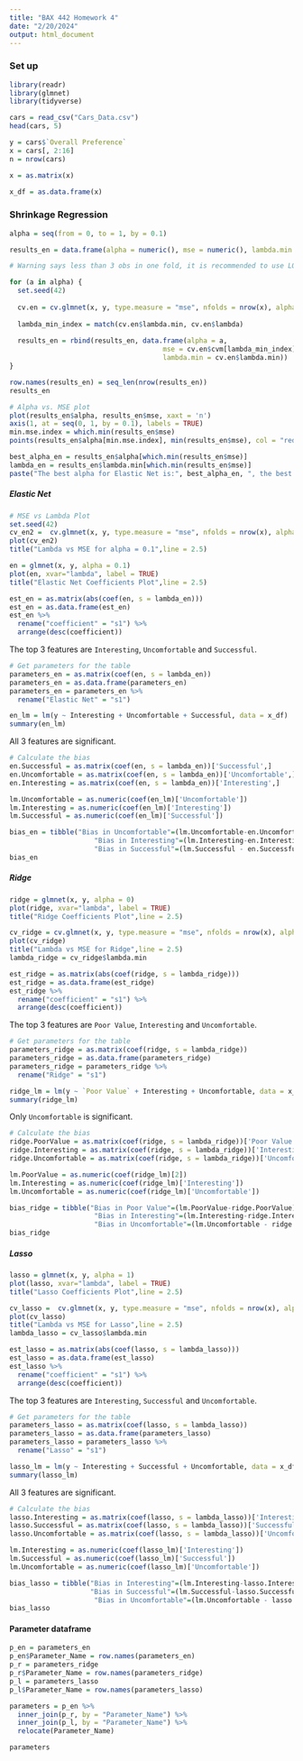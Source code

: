 ```yaml
---
title: "BAX 442 Homework 4"
date: "2/20/2024"
output: html_document
---
```


### Set up

```r
library(readr)
library(glmnet)
library(tidyverse)
```

```r
cars = read_csv("Cars_Data.csv")
head(cars, 5)
```

```r
y = cars$`Overall Preference`
x = cars[, 2:16]
n = nrow(cars)
```

```r
x = as.matrix(x)
```

```r
x_df = as.data.frame(x)
```

### Shrinkage Regression

```r
alpha = seq(from = 0, to = 1, by = 0.1)
```

```r
results_en = data.frame(alpha = numeric(), mse = numeric(), lambda.min = numeric())
```

```r
# Warning says less than 3 obs in one fold, it is recommended to use LOOCV.

for (a in alpha) {
  set.seed(42)
  
  cv.en = cv.glmnet(x, y, type.measure = "mse", nfolds = nrow(x), alpha = a) 
  
  lambda_min_index = match(cv.en$lambda.min, cv.en$lambda)
  
  results_en = rbind(results_en, data.frame(alpha = a, 
                                      mse = cv.en$cvm[lambda_min_index], 
                                      lambda.min = cv.en$lambda.min))
}
```

```r
row.names(results_en) = seq_len(nrow(results_en))
results_en
```

```r
# Alpha vs. MSE plot
plot(results_en$alpha, results_en$mse, xaxt = 'n')
axis(1, at = seq(0, 1, by = 0.1), labels = TRUE)
min.mse.index = which.min(results_en$mse)
points(results_en$alpha[min.mse.index], min(results_en$mse), col = "red", pch = 19)
```

```r
best_alpha_en = results_en$alpha[which.min(results_en$mse)]
lambda_en = results_en$lambda.min[which.min(results_en$mse)]
paste("The best alpha for Elastic Net is:", best_alpha_en, ", the best lambda.min for Elastic Net is:", lambda_en)
```

##### Elastic Net

```r
# MSE vs Lambda Plot
set.seed(42)
cv_en2 =  cv.glmnet(x, y, type.measure = "mse", nfolds = nrow(x), alpha = 0.1)
plot(cv_en2)
title("Lambda vs MSE for alpha = 0.1",line = 2.5)
```

```r
en = glmnet(x, y, alpha = 0.1)
plot(en, xvar="lambda", label = TRUE)	      
title("Elastic Net Coefficients Plot",line = 2.5)
```

```r
est_en = as.matrix(abs(coef(en, s = lambda_en)))
est_en = as.data.frame(est_en)
est_en %>%
  rename("coefficient" = "s1") %>%
  arrange(desc(coefficient))
```

The top 3 features are `Interesting`, `Uncomfortable` and `Successful`.

```r
# Get parameters for the table
parameters_en = as.matrix(coef(en, s = lambda_en))
parameters_en = as.data.frame(parameters_en)
parameters_en = parameters_en %>%
  rename("Elastic Net" = "s1")
```

```r
en_lm = lm(y ~ Interesting + Uncomfortable + Successful, data = x_df)
summary(en_lm)
```

All 3 features are significant.

```r
# Calculate the bias
en.Successful = as.matrix(coef(en, s = lambda_en))['Successful',]
en.Uncomfortable = as.matrix(coef(en, s = lambda_en))['Uncomfortable',]
en.Interesting = as.matrix(coef(en, s = lambda_en))['Interesting',]

lm.Uncomfortable = as.numeric(coef(en_lm)['Uncomfortable'])
lm.Interesting = as.numeric(coef(en_lm)['Interesting'])
lm.Successful = as.numeric(coef(en_lm)['Successful'])

bias_en = tibble("Bias in Uncomfortable"=(lm.Uncomfortable-en.Uncomfortable)/lm.Uncomfortable,
                     "Bias in Interesting"=(lm.Interesting-en.Interesting)/lm.Interesting,
                     "Bias in Successful"=(lm.Successful - en.Successful)/lm.Successful)
bias_en
```

##### Ridge

```r
ridge = glmnet(x, y, alpha = 0)
plot(ridge, xvar="lambda", label = TRUE)	      
title("Ridge Coefficients Plot",line = 2.5)
```

```r
cv_ridge = cv.glmnet(x, y, type.measure = "mse", nfolds = nrow(x), alpha = 0)
plot(cv_ridge)
title("Lambda vs MSE for Ridge",line = 2.5)
lambda_ridge = cv_ridge$lambda.min
```

```r
est_ridge = as.matrix(abs(coef(ridge, s = lambda_ridge)))
est_ridge = as.data.frame(est_ridge)
est_ridge %>%
  rename("coefficient" = "s1") %>%
  arrange(desc(coefficient))
```

The top 3 features are `Poor Value`, `Interesting` and `Uncomfortable`.

```r
# Get parameters for the table
parameters_ridge = as.matrix(coef(ridge, s = lambda_ridge))
parameters_ridge = as.data.frame(parameters_ridge)
parameters_ridge = parameters_ridge %>%
  rename("Ridge" = "s1")
```

```r
ridge_lm = lm(y ~ `Poor Value` + Interesting + Uncomfortable, data = x_df)
summary(ridge_lm)
```

Only `Uncomfortable` is significant.

```r
# Calculate the bias
ridge.PoorValue = as.matrix(coef(ridge, s = lambda_ridge))['Poor Value',]
ridge.Interesting = as.matrix(coef(ridge, s = lambda_ridge))['Interesting',]
ridge.Uncomfortable = as.matrix(coef(ridge, s = lambda_ridge))['Uncomfortable',]

lm.PoorValue = as.numeric(coef(ridge_lm)[2])
lm.Interesting = as.numeric(coef(ridge_lm)['Interesting'])
lm.Uncomfortable = as.numeric(coef(ridge_lm)['Uncomfortable'])

bias_ridge = tibble("Bias in Poor Value"=(lm.PoorValue-ridge.PoorValue)/lm.PoorValue,
                     "Bias in Interesting"=(lm.Interesting-ridge.Interesting)/lm.Interesting,
                     "Bias in Uncomfortable"=(lm.Uncomfortable - ridge.Uncomfortable)/lm.Uncomfortable)
bias_ridge
```

##### Lasso

```r
lasso = glmnet(x, y, alpha = 1)
plot(lasso, xvar="lambda", label = TRUE)	      
title("Lasso Coefficients Plot",line = 2.5)
```

```r
cv_lasso =  cv.glmnet(x, y, type.measure = "mse", nfolds = nrow(x), alpha = 1)
plot(cv_lasso)
title("Lambda vs MSE for Lasso",line = 2.5)
lambda_lasso = cv_lasso$lambda.min
```


```r
est_lasso = as.matrix(abs(coef(lasso, s = lambda_lasso)))
est_lasso = as.data.frame(est_lasso)
est_lasso %>%
  rename("coefficient" = "s1") %>%
  arrange(desc(coefficient))
```

The top 3 features are `Interesting`, `Successful` and `Uncomfortable`.

```r
# Get parameters for the table
parameters_lasso = as.matrix(coef(lasso, s = lambda_lasso))
parameters_lasso = as.data.frame(parameters_lasso)
parameters_lasso = parameters_lasso %>%
  rename("Lasso" = "s1")
```

```r
lasso_lm = lm(y ~ Interesting + Successful + Uncomfortable, data = x_df)
summary(lasso_lm)
```

All 3 features are significant.

```r
# Calculate the bias
lasso.Interesting = as.matrix(coef(lasso, s = lambda_lasso))['Interesting',]
lasso.Successful = as.matrix(coef(lasso, s = lambda_lasso))['Successful',]
lasso.Uncomfortable = as.matrix(coef(lasso, s = lambda_lasso))['Uncomfortable',]

lm.Interesting = as.numeric(coef(lasso_lm)['Interesting'])
lm.Successful = as.numeric(coef(lasso_lm)['Successful'])
lm.Uncomfortable = as.numeric(coef(lasso_lm)['Uncomfortable'])

bias_lasso = tibble("Bias in Interesting"=(lm.Interesting-lasso.Interesting)/lm.Interesting,
                    "Bias in Successful"=(lm.Successful-lasso.Successful)/lm.Successful,
                     "Bias in Uncomfortable"=(lm.Uncomfortable - lasso.Uncomfortable)/lm.Uncomfortable)
bias_lasso
```

#### Parameter dataframe

```r
p_en = parameters_en
p_en$Parameter_Name = row.names(parameters_en)
p_r = parameters_ridge
p_r$Parameter_Name = row.names(parameters_ridge)
p_l = parameters_lasso
p_l$Parameter_Name = row.names(parameters_lasso)
```

```r
parameters = p_en %>%
  inner_join(p_r, by = "Parameter_Name") %>%
  inner_join(p_l, by = "Parameter_Name") %>%
  relocate(Parameter_Name)
```

```r
parameters
```

